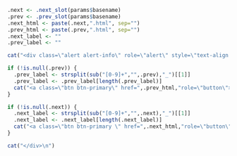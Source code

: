 ```r
.next <- .next_slot(params$basename)
.prev <- .prev_slot(params$basename)
.next_html <- paste(.next,".html", sep="")
.prev_html <- paste(.prev,".html", sep="")
.next_label <- ""
.prev_label <- ""
```


```r
cat("<div class=\"alert alert-info\" role=\"alert\" style=\"text-align: right;\" >")

if (!is.null(.prev)) {
  .prev_label <- strsplit(sub("[0-9]+","",.prev),"_")[[1]]
  .prev_label <- .prev_label[length(.prev_label)]
  cat("<a class=\"btn btn-primary\" href=",.prev_html,"role=\"button\">&laquo;",.prev_label,"</a>" )
}

if (!is.null(.next)) {
  .next_label <- strsplit(sub("[0-9]+","",.next),"_")[[1]]
  .next_label <- .next_label[length(.next_label)]
  cat("<a class=\"btn btn-primary \" href=",.next_html,"role=\"button\">",.next_label,"&raquo;</a>" )
}

cat("</div>\n")
```




